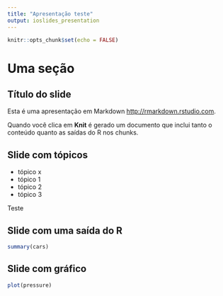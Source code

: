 ```yaml
---
title: "Apresentação teste"
output: ioslides_presentation
---
```


```r
knitr::opts_chunk$set(echo = FALSE)
```

# Uma seção

## Título do slide

Esta é uma apresentação em Markdown <http://rmarkdown.rstudio.com>.

Quando você clica em **Knit** é gerado um documento que inclui tanto o conteúdo quanto as saídas do R nos chunks.

## Slide com tópicos
- tópico x
- tópico 1
- tópico 2
- tópico 3

Teste

## Slide com uma saída do R 

```r
summary(cars)
```

## Slide com gráfico 

```r
plot(pressure)
```


